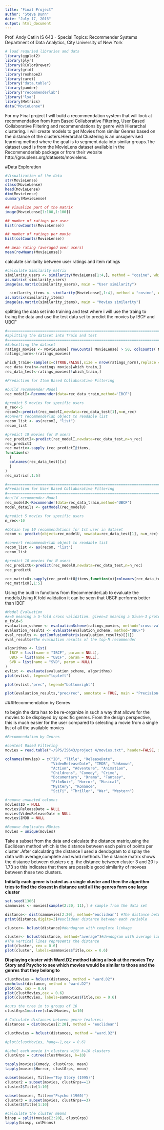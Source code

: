 ---
title: "Final Project"
author: "Steve Dunn"
date: "July 17, 2016"
output: html_document
---
Prof. Andy Catlin
IS 643 - Special Topics: Recommender Systems
Department of Data Analytics, City University of New York
```{r setup, include=FALSE}
# load requried libraries and data
library(ggplot2)
library(plyr)
library(RColorBrewer)
library(grid)
library(reshape2)
library(caret)
library("data.table")
library(pander)
library("recommenderlab")
library("lsa")
library(Metrics)
data("MovieLense")
```

For my Final project I will build a recommendation system that will look at recommendation from Item Based Collaborative Filtering, User Based Collaborative Filtering and recommendations by genre with Hierarchal clustering. I will create models to get Movies from similar Genres based on the distance of the clusters.Hierarchal Clustering is an unsupervised learning method where the goal is to segment data into similar groups.The dataset used is from the MovieLens dataset avaliable in the Recommenderlab package or from their website http://grouplens.org/datasets/movielens.

#Data Exploration

```{r}
#Visualization of the data
str(MovieLense)
class(MovieLense)
head(MovieLense)
dim(MovieLense)
summary(MovieLense)

## visualize part of the matrix
image(MovieLense[1:100,1:100])

## number of ratings per user
hist(rowCounts(MovieLense))

## number of ratings per movie
hist(colCounts(MovieLense))

## mean rating (averaged over users)
mean(rowMeans(MovieLense))
```

calculate similarity between user ratings and item ratings

```{r}
#calculate Similarity matrix
similarity_users <- similarity(MovieLense[1:4,], method = "cosine", which = "users")
as.matrix( similarity_users)
image(as.matrix(similarity_users), main = "User similarity")

  similarity_items <- similarity(MovieLense[,1:4], method = "cosine", which = "items")
as.matrix(similarity_items)
image(as.matrix(similarity_items), main = "Movies similarity")
```

splitting the data set into training and test where i will use the traing to traing the data and use the test data set to predict the movies by IBCF and UBCF

```{r}
#=============================================================================================================
#Splitting the dataset into Train and test
#=============================================================================================================
#Subsetting the dataset
ratings_movies <- MovieLense[ rowCounts( MovieLense) > 50, colCounts( MovieLense) > 100]
ratings_norm<-(ratings_movies)

which_train<-sample(x=c(TRUE,FALSE),size = nrow(ratings_norm),replace = TRUE,prob = c(.8,.2))
rec_data_train<-ratings_movies[which_train,]
rec_data_test<-ratings_movies[!which_train,]

```

```{r}

#Prediction for Item Based Collaborative Filtering

#build recommender Model
rec_modelI<-Recommender(data=rec_data_train,method='IBCF')

#predict 5 movies for specific users
n_rec<-5
recom2<-predict(rec_modelI,newdata=rec_data_test[1],n=n_rec)
#convert recommenderlab object to readable list
recom_list <- as(recom2, "list") 
recom_list

#predict 10 movies for N users
rec_predictI<-predict(rec_modelI,newdata=rec_data_test,n=n_rec)
rec_predictI
rec_matrix<-sapply (rec_predictI@items,
function(x)
  {
  colnames(rec_data_test)[x]
  }
)
rec_matrix[,1:5]
```

```{r}
#==========================================================================================
#Prediction for User Based Collaborative Filtering
#==========================================================================================
#build recommender Model
rec_modelU<-Recommender(data=rec_data_train,method='UBCF')
model_details <- getModel(rec_modelU)

#predict 5 movies for specific users
n_rec<-10

#Obtain top 10 recommendations for 1st user in dataset
recom <- predict(object=rec_modelU, newdata=rec_data_test[1], n=n_rec) 

#convert recommenderlab object to readable list
recom_list <- as(recom, "list") 
recom_list

#predict 10 movies for N users
rec_predictU<-predict(rec_modelU,newdata=rec_data_test,n=n_rec)
rec_predictU

rec_matrixU<-sapply(rec_predictU@items,function(x){colnames(rec_data_test)[x]})
rec_matrixU[,1:5]
```

Using the built in functions from RecommenderLab to evaluate the models,Using K fold validation it can be seen that UBCF performs better than IBCF

```{r}
#Model Evaluation
#k=5 meaning a 5-fold cross validation. given=3 meaning a Given-3 protocol
n_fold=5
evaluation_scheme <- evaluationScheme(ratings_movies, method="cross-validation", n_fold, given=3, goodRating=5) 
evaluation_results <- evaluate(evaluation_scheme, method="UBCF")
eval_results <- getConfusionMatrix(evaluation_results)[[1]]
eval_results#The evaluation results of the top-N recommender

algorithms <- list(
  IBCF = list(name = "IBCF", param = NULL),
  UBCF = list(name = "UBCF", param = NULL),
  SVD = list(name = "SVD", param = NULL)
)
evlist <- evaluate(evaluation_scheme, algorithms)
plot(evlist, legend="topleft")

plot(evlist,"prec", legend="bottomright")

plot(evaluation_results,"prec/rec", annotate = TRUE, main = "Precision-recall")
```

###Recommendation by Genres

to begin the data has to be re-organize in such a way that allows for  the movies to be displayed by specific genres. From the design perspective, this is much easier for the user compared to selecting a movie from a single  list of all the available movies

```{r, include=FALSE}
#Recommendation by Genres

#content Based Filtering
movies = read.table("~/SPS/IS643/project 4/movies.txt", header=FALSE, sep="|",quote="\"")

colnames(movies) = c("ID", "Title", "ReleaseDate", 
                     "VideoReleaseDate", "IMDB", "Unknown",
                     "Action", "Adventure", "Animation",
                     "Childrens", "Comedy", "Crime", 
                     "Documentary", "Drama", "Fantasy",
                     "FilmNoir", "Horror", "Musical", 
                     "Mystery", "Romance", 
                     "SciFi", "Thriller", "War", "Western")

#remove unwnated columns
movies$ID = NULL
movies$ReleaseDate = NULL
movies$VideoReleaseDate = NULL
movies$IMDB = NULL

#Remove duplicates MOvies
movies = unique(movies)

```

Take a subset from the data and calculate the distance matrix,using the Euclidean method which is the  distance between each pairs of points per cluster .After calculating the distance I used a dendogram to display the data with average,complete and ward methods.The distance matrix shows the distance between clusters e.g. the distance between cluster 3 and 20 is 1.73 so this indicates that there are possible good similarity of movoes between these two clusters.

**Initially each genre is trated as a single cluster and then the algorithm tries to find the closest in distance until all the genres form one large cluster**
```{r}
set.seed(1306)
sammovies <- movies[sample(2:20, 11),] # sample from the data set

distance<- dist(sammovies[2:20], method="euclidean") #The distance between two points in space
print(distance,digits=3)#euclidean distance between each variable

cluster<- hclust(distance)#dendogram with complete linkage

cluster<- hclust(distance, method="average")#dendogram with average linkage
#The vertical lines represents the distance
plot(cluster, cex = 0.6)
plot(cluster, labels=sammovies$Title,cex = 0.6)
```

**Displaying cluster with Ward.D2  method taking a look at the movies Toy Story and Psycho to see which movies would be similar to those and the genres that they belong to **

```{r}
clustMovies = hclust(distance, method = "ward.D2")
cm=hclust(distance, method = "ward.D2")
plot(cm, cex = 0.6)
plot(clustMovies,cex = 0.6)
plot(clustMovies, labels=sammovies$Title,cex = 0.6)

#cuts the tree in to groups of 10
clustGrps1=cutree(clustMovies, k=10)

# Calculate distances between genre features: 
distances = dist(movies[2:20], method = "euclidean")

clustMovies = hclust(distances, method = "ward.D2")

#plot(clustMovies, hang=-1,cex = 0.6)

#Label each movie in clusters with k=10 clusters
clustGrps = cutree(clustMovies, k=10)

tapply(movies$Comedy, clustGrps, mean)
tapply(movies$Horror, clustGrps, mean)

subset(movies, Title=="Toy Story (1995)")
cluster2 = subset(movies, clustGrps==1)
cluster2$Title[1:10]

subset(movies, Title=="Psycho (1960)")
cluster3 = subset(movies, clustGrps==3)
cluster3$Title[1:10]

#calculate the cluster means
binsp = split(movies[2:20], clustGrps)
lapply(binsp, colMeans)

```
